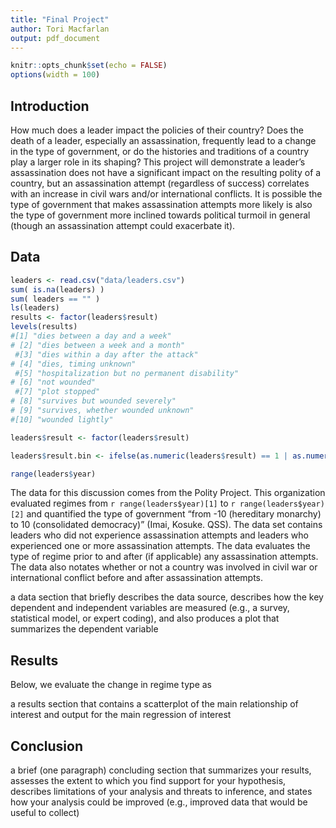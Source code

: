 ```yaml
---
title: "Final Project"
author: Tori Macfarlan
output: pdf_document
---
```


```r
knitr::opts_chunk$set(echo = FALSE)
options(width = 100)
```

## Introduction

How much does a leader impact the policies of their country? Does the death of a leader, especially an assassination, frequently lead to a change in the type of government, or do the histories and traditions of a country play a larger role in its shaping? This project will demonstrate a leader's assassination does not have a significant impact on the resulting polity of a country, but an assassination attempt (regardless of success) correlates with an increase in civil wars and/or international conflicts. It is possible the type of government that makes assassination attempts more likely is also the type of government more inclined towards political turmoil in general (though an assassination attempt could exacerbate it). 

## Data
```r
leaders <- read.csv("data/leaders.csv")
sum( is.na(leaders) )
sum( leaders == "" )
ls(leaders)
results <- factor(leaders$result)
levels(results)
#[1] "dies between a day and a week"              
# [2] "dies between a week and a month"            
 #[3] "dies within a day after the attack"         
# [4] "dies, timing unknown"                       
 #[5] "hospitalization but no permanent disability"
# [6] "not wounded"                                
 #[7] "plot stopped"                               
# [8] "survives but wounded severely"              
# [9] "survives, whether wounded unknown"          
#[10] "wounded lightly"  

leaders$result <- factor(leaders$result)

leaders$result.bin <- ifelse(as.numeric(leaders$result) == 1 | as.numeric(leaders$result) == 2 | as.numeric(leaders$result) == 3 | as.numeric(leaders$result) == 4, "TRUE" , "FALSE")

range(leaders$year)

```
The data for this discussion comes from the Polity Project. This organization evaluated regimes from `r range(leaders$year)[1] ` to `r range(leaders$year)[2] ` and quantified the type of government "from -10 (hereditary monarchy) to 10 (consolidated democracy)" (Imai, Kosuke. QSS). The data set contains leaders who did not experience assassination attempts and leaders who experienced one or more assassination attempts. The data evaluates the type of regime prior to and after (if applicable) any assassination attempts. The data also notates whether or not a country was involved in civil war or international conflict before and after assassination attempts. 




a data section that briefly describes the data source, describes how the key dependent and independent variables are measured (e.g., a survey, statistical model, or expert coding), and also produces a plot that summarizes the dependent variable

## Results

Below, we evaluate the change in regime type as 

a results section that contains a scatterplot of the main relationship of interest and output for the main regression of interest

## Conclusion

a brief (one paragraph) concluding section that summarizes your results, assesses the extent to which you find support for your hypothesis, describes limitations of your analysis and threats to inference, and states how your analysis could be improved (e.g., improved data that would be useful to collect)


